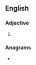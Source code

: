 ==English==

===Adjective===
{{head|en|superlative adjective}}

# {{en-superlative of|damp}}

===Anagrams===
* {{anagrams|en|a=adempst|adempts|stamped}}